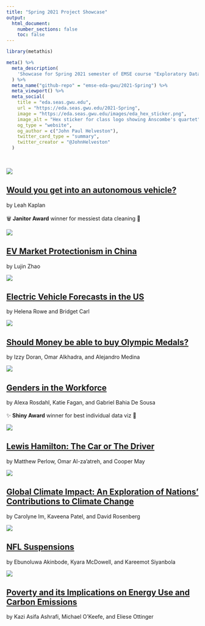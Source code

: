 ```yaml
---
title: "Spring 2021 Project Showcase"
output:
  html_document:
    number_sections: false
    toc: false
---
```


```r
library(metathis)

meta() %>%
  meta_description(
    'Showcase for Spring 2021 semester of EMSE course "Exploratory Data Analsis" at GWU'
  ) %>%
  meta_name("github-repo" = "emse-eda-gwu/2021-Spring") %>%
  meta_viewport() %>%
  meta_social(
    title = "eda.seas.gwu.edu",
    url = "https://eda.seas.gwu.edu/2021-Spring",
    image = "https://eda.seas.gwu.edu/images/eda_hex_sticker.png",
    image_alt = "Hex sticker for class logo showing Anscombe's quartet",
    og_type = "website",
    og_author = c("John Paul Helveston"),
    twitter_card_type = "summary",
    twitter_creator = "@JohnHelveston"
  )
```

<br>

<div class = "row"><div class = "col-md-5">
<img src="showcase/2021-Spring/thumbnails/av_future.png">
</div><div class = "col-md-7">
## [Would you get into an autonomous vehicle?](showcase/2021-Spring/av_future.html){target="_blank"}
by Leah Kaplan<br>
[<i class="fas fa-video"></i>](https://vimeo.com/544759088){target="_blank"}<br>
🗑️ **Janitor Award** winner for messiest data cleaning 🎉
</div></div>

<div class = "row"><div class = "col-md-5">
<img src="showcase/2021-Spring/thumbnails/china_ev_protectionism.png">
</div><div class = "col-md-7">
## [EV Market Protectionism in China](showcase/2021-Spring/china_ev_protectionism.html){target="_blank"}
by Lujin Zhao<br>
[<i class="fas fa-video"></i>](https://youtu.be/IcTFEs17CBs){target="_blank"}
</div></div>

<div class = "row"><div class = "col-md-5">
<img src="showcase/2021-Spring/thumbnails/ev_forecasts.png">
</div><div class = "col-md-7">
## [Electric Vehicle Forecasts in the US](showcase/2021-Spring/ev_forecasts.html){target="_blank"}
by Helena Rowe and Bridget Carl<br>
[<i class="fas fa-video"></i>](https://youtu.be/TeEiivtRvM4){target="_blank"}
</div></div>

<div class = "row"><div class = "col-md-5">
<img src="showcase/2021-Spring/thumbnails/gdp_olympics.png">
</div><div class = "col-md-7">
## [Should Money be able to buy Olympic Medals?](showcase/2021-Spring/gdp_olympics.html){target="_blank"}
by Izzy Doran, Omar Alkhadra, and Alejandro Medina<br>
[<i class="fas fa-video"></i>](https://youtu.be/BVmaDMFchNU){target="_blank"}
</div></div>

<div class = "row"><div class = "col-md-5">
<img src="showcase/2021-Spring/thumbnails/gender_pay_gap.png">
</div><div class = "col-md-7">
## [Genders in the Workforce](showcase/2021-Spring/gender_pay_gap.html){target="_blank"}
by Alexa Rosdahl, Katie Fagan, and Gabriel Bahia De Sousa<br>
[<i class="fas fa-video"></i>](https://youtu.be/EYlvVw14ovA){target="_blank"}<br>
✨ **Shiny Award** winner for best individual data viz 🎉
</div></div>

<div class = "row"><div class = "col-md-5">
<img src="showcase/2021-Spring/thumbnails/lewis_hamilton_car_or_driver.png">
</div><div class = "col-md-7">
## [Lewis Hamilton: The Car or The Driver](showcase/2021-Spring/lewis_hamilton_car_or_driver.html){target="_blank"}
by Matthew Perlow, Omar Al-za’atreh, and Cooper May<br>
[<i class="fas fa-video"></i>](https://youtu.be/90cFriv_65I){target="_blank"}
</div></div>

<div class = "row"><div class = "col-md-5">
<img src="showcase/2021-Spring/thumbnails/national_co2_emissions.gif">
</div><div class = "col-md-7">
## [Global Climate Impact: An Exploration of Nations’ Contributions to Climate Change](showcase/2021-Spring/national_co2_emissions.html){target="_blank"}
by Carolyne Im, Kaveena Patel, and David Rosenberg<br>
[<i class="fas fa-video"></i>](https://youtu.be/9c761LfbvYM){target="_blank"}
</div></div>

<div class = "row"><div class = "col-md-5">
<img src="showcase/2021-Spring/thumbnails/nfl_suspensions.png">
</div><div class = "col-md-7">
## [NFL Suspensions](showcase/2021-Spring/nfl_suspensions.html){target="_blank"}
by Ebunoluwa Akinbode, Kyara McDowell, and Kareemot Siyanbola<br>
[<i class="fas fa-video"></i>](https://www.youtube.com/watch?v=7bMQfF2nLAU){target="_blank"}
</div></div>

<div class = "row"><div class = "col-md-5">
<img src="showcase/2021-Spring/thumbnails/poverty_emissions.png">
</div><div class = "col-md-7">
## [Poverty and its Implications on Energy Use and  Carbon Emissions](showcase/2021-Spring/poverty_emissions.html){target="_blank"}
by Kazi Asifa Ashrafi, Michael O’Keefe, and Eliese Ottinger<br>
[<i class="fas fa-video"></i>](https://filedn.com/lYURdAnVcCykBHec07i0c6j/videos/emse_4575_s21_poverty_energy.mp4){target="_blank"}
</div></div>

